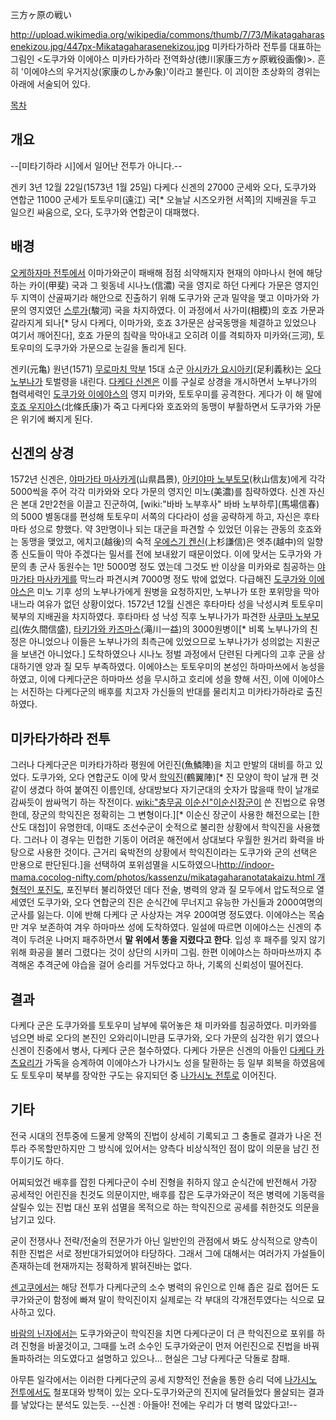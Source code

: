 三方ヶ原の戦い

http://upload.wikimedia.org/wikipedia/commons/thumb/7/73/Mikatagaharasenekizou.jpg/447px-Mikatagaharasenekizou.jpg
미카타가하라 전투를 대표하는 그림인 <도쿠가와 이에야스 미카타가하라 전역화상(徳川家康三方ヶ原戦役画像)>. 흔히 '이에야스의 우거지상(家康のしかみ象)'이라고 불린다. 이 괴이한 초상화의 경위는 아래에 서술되어 있다.

[[목차]]

== 개요 ==
--[미타기하라 시]에서 일어난 전투가 아니다.-- 

겐키 3년 12월 22일(1573년 1월 25일) 다케다 신겐의 27000 군세와 오다, 도쿠가와 연합군 11000 군세가 토토우미(遠江) 국[* 오늘날 시즈오카현 서쪽]의 지배권을 두고 일으킨 싸움으로, 오다, 도쿠가와 연합군이 대패했다.


== 배경 ==
[[오케하자마 전투]]에서 이마가와군이 패배해 점점 쇠약해지자 현재의 야마나시 현에 해당하는 카이(甲斐) 국과 그 윗동네 시나노(信濃) 국을 영지로 하던 다케다 가문은 영지인 두 지역이 산골짜기라 해안으로 진출하기 위해 도쿠가와 군과 밀약을 맺고 이마가와 가문의 영지였던 [[스루가]](駿河) 국을 차지하였다. 이 과정에서 사가미(相模)의 호죠 가문과 갈라지게 되나[* 당시 다케다, 이마가와, 호죠 3가문은 삼국동맹을 체결하고 있었으나 여기서 깨어진다], 호죠 가문의 침략을 막아내고 오히려 이를 격퇴하자 미카와(三河), 토토우미의 도쿠가와 가문으로 눈길을 돌리게 된다.

겐키(元亀) 원년(1571) [[무로마치 막부]] 15대 쇼군 [[아시카가 요시아키]](足利義秋)는 [[오다 노부나가]] 토벌령을 내린다.
[[다케다 신겐]]은 이를 구실로 상경을 개시하면서 노부나가의 협력세력인 [[도쿠가와 이에야스]]의 영지 미카와, 토토우미를 공격한다. 게다가 이 해 말에 [[호죠 우지야스]](北條氏康)가 죽고 다케다와 호죠와의 동맹이 부활하면서 도쿠가와 가문은 위기에 빠지게 된다.

== 신겐의 상경 ==
1572년 신겐은, [[야마가타 마사카게]](山県昌景), [[아키야마 노부토모]](秋山信友)에게 각각 5000씩을 주어 각각 미카와와 오다 가문의 영지인 미노(美濃)를 침략하였다.
신겐 자신은 본대 2만2천을 이끌고 진군하여, [wiki:"바바 노부후사" 바바 노부하루](馬場信春)의 5000 별동대를 편성해 토토우미 서쪽의 다다라이 성을 공략하게 하고, 자신은 후타마타 성으로 향했다. 약 3만명이나 되는 대군을 파견할 수 있었던 이유는 관동의 호죠와는 동맹을 맺었고, 에치고(越後)의 숙적 [[우에스기 켄신]](上杉謙信)은 엣추(越中)의 일향종 신도들이 막아 주겠다는 밀서를 전에 보내왔기 때문이었다.
이에 맞서는 도쿠가와 가문의 총 군사 동원수는 1만 5000명 정도 였는데 그것도 반 이상을 미카와로 침공하는 [[야마가타 마사카게]]를 막느라 파견시켜 7000명 정도 밖에 없었다. 다급해진 [[도쿠가와 이에야스]]은 미노 기후 성의 노부나가에게 원병을 요청하지만, 노부나가 또한 포위망을 막아내느라 여유가 없던 상황이었다.
1572년 12월 신겐은 후타마타 성을 낙성시켜 토토우미 북부의 지배권을 차지하였다. 후타마타 성 낙성 직후 노부나가가 파견한  [[사쿠마 노부모리]](佐久間信盛), [[타키가와 카즈마스]](滝川一益)의  3000원병이[* 비록 노부나가의 친정은 아니었으나 이들은 노부나가의 최측근에 있었으므로 노부나가가 성의없는 지원군을 보낸건 아니었다.] 도착하였으나 시나노 정벌 과정에서 단련된 다케다의 고후 군을 상대하기엔 양과 질 모두 부족하였다. 
이에야스는 토토우미의 본성인 하마마쓰에서 농성을 하였고, 이에 다케다군은 하마마쓰 성을 무시하고 호리에 성을 향해 서진, 이에 이에야스는 서진하는 다케다군의 배후를 치고자 가신들의 반대를 물리치고 미카타가하라로 출진하였다.

== 미카타가하라 전투 == 
그러나 다케다군은 미카타가하라 평원에 어린진(魚鱗陣)을 치고 만발의 대비를 하고 있었다. 도쿠가와, 오다 연합군도 이에 맞서 [[학익진]](鶴翼陣)[* 진 모양이 학이 날개 편 것같이 생겼다 하여 붙여진 이름인데, 상대방보다 자기군대의 숫자가 많을때 학이 날개로 감싸듯이 쌈싸먹기 하는 작전이다. [[wiki:"충무공 이순신"이순신]]장군이 쓴 진법으로 유명한데, 장군의 학익진은 정확히는 그 변형이다.][* 이순신 장군이 사용한 해전으로는 [한산도 대첩]이 유명한데, 이때도 조선수군이 숫적으로 불리한 상황에서 학익진을 사용했다. 그러나 이 경우는 민첩한 기동이 어려운 해전에서 상대보다 우월한 원거리 화력을 바탕으로 사용한 것이다. 근거리 육박전의 상황에서 학익진이라는 도쿠가와 군의 선택은 만용으로 판단된다.]을 선택하여 포위섬멸을 시도하였으나[[http://indoor-mama.cocolog-nifty.com/photos/kassenzu/mikatagaharanotatakaizu.html 개형적인 포진도]], 포진부터 불리하였던 데다 전술, 병력의 양과 질 모두에서 압도적으로 열세였던 도쿠가와, 오다 연합군의 진은 순식간에 무너지고 유능한 가신들과 2000여명의 군사를 잃는다. 이에 반해 다케다 군 사상자는 겨우 200여명 정도였다. 이에야스는 목숨만 겨우 보존하여 겨우 하마마쓰 성에 도착하였다. 일설에 따르면 이에야스는 신겐의 추격이 두려운 나머지 패주하면서 '''말 위에서 똥을 지렸다고 한다'''. 입성 후 패주를 잊지 않기 위해 화공을 불러 그렸다는 것이 상단의 시카미 그림.
한편 이에야스는 하마마쓰까지 추격해온 추격군에 야습을 걸어 승리를 거두었다고 하나, 기록의 신뢰성이 떨어진다.

== 결과 ==
다케다 군은 도쿠가와를 토토우미 남부에 묶어놓은 채 미카와를 침공하였다. 미카와를 넘으면 바로 오다의 본진인 오와리이니만큼 도쿠가와, 오다 가문의 심각한 위기 였으나 신겐이 진중에서 병사, 다케다 군은 철수하였다. 
다케다 가문은 신겐의 아들인 [[다케다 카츠요리]]가 가독을 승계하여 이에야스가 나가시노 성을 탈환하는 등 일부 회복을 하였음에도 토토우미 북부를 장악한 구도는 유지되던 중 [[나가시노 전투]]로 이어진다.

== 기타 ==
전국 시대의 전투중에 드물게 양쪽의 진법이 상세히 기록되고 그 충돌로 결과가 나온 전투라 주목할만하지만 그 방식에 있어서는 양측다 비상식적인 점이 많이 의문을 남긴 전투이기도 하다.

어찌되었건 배후를 잡힌 다케다군이 수비 진형을 취하지 않고 순식간에 반전해서 가장 공세적인 어린진을 친것도 의문이지만, 배후를 잡은 도쿠가와군이 적은 병력에 기동력을 살릴수 있는 진법 대신 포위 섬멸을 목적으로 하는 학익진으로 공세를 취한것도 의문을 남기고 있다.

굳이 전쟁사나 전략/전술의 전문가가 아닌 일반인의 관점에서 봐도 상식적으로 양측이 취한 진법은 서로 정반대가되었어야 타당하다. 그래서 그에 대해서는 여러가지 가설들이 존재하는데 현재까지는 정확하게 밝혀진바는 없다.

[[센고쿠]]에서는 해당 전투가 다케다군의 소수 병력의 유인으로 인해 좁은 길로 접어든 도쿠가와군이 함정에 빠져 말이 학익진이지 실제로는 각 부대의 각개전투였다는 식으로 묘사하고 있다.

[[바람의 닌자]]에서는 도쿠가와군이 학익진을 치면 다케다군이 더 큰 학익진으로 포위를 하려 진형을 바꿀것이고, 그때를 노려 소수인 도쿠가와군이 먼저 어린진으로 진법을 바꿔 돌파하려는 의도였다고 설명하고 있으나... 현실은 그냥 다케다군 닥돌로 참패.

아무튼 일각에서는 이러한 다케다군의 공세 지향적인 전술을 통한 승리 덕에 [[나가시노 전투]]에서도 철포대와 방책이 있는 오다-도쿠가와군의 진지에 달려들었다 몰살되는 결과를 낳았다는 분석도 있는듯. --신겐 : 아들아! 전에는 우리가 더 병력 많았다고!--
